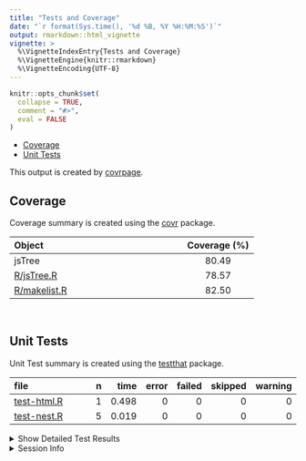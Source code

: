 ```yaml
---
title: "Tests and Coverage"
date: "`r format(Sys.time(), '%d %B, %Y %H:%M:%S')`"
output: rmarkdown::html_vignette
vignette: >
  %\VignetteIndexEntry{Tests and Coverage}
  %\VignetteEngine{knitr::rmarkdown}
  %\VignetteEncoding{UTF-8}
---
```

  
```r
knitr::opts_chunk$set(
  collapse = TRUE,
  comment = "#>",
  eval = FALSE
)
```

<!--- Placeholder for tests/README.md Do Not Edit--->
-   [Coverage](#coverage)
-   [Unit Tests](#unit-tests)

This output is created by
[covrpage](https://github.com/yonicd/covrpage).

## Coverage

Coverage summary is created using the
[covr](https://github.com/r-lib/covr) package.

| Object                          | Coverage (%) |
|:--------------------------------|:------------:|
| jsTree                          |    80.49     |
| [R/jsTree.R](https://github.com/yonicd/jsTree/blob/master/R/jsTree.R)     |    78.57     |
| [R/makelist.R](https://github.com/yonicd/jsTree/blob/master/R/makelist.R) |    82.50     |

<br>

## Unit Tests

Unit Test summary is created using the
[testthat](https://github.com/r-lib/testthat) package.

| file                                |   n |  time | error | failed | skipped | warning |
|:------------------------------------|----:|------:|------:|-------:|--------:|--------:|
| [test-html.R](https://github.com/yonicd/jsTree/blob/master/tests/testthat/test-html.R) |   1 | 0.498 |     0 |      0 |       0 |       0 |
| [test-nest.R](https://github.com/yonicd/jsTree/blob/master/tests/testthat/test-nest.R) |   5 | 0.019 |     0 |      0 |       0 |       0 |

<details closed>
<summary>
Show Detailed Test Results
</summary>

| file                                    | context | test                  | status |   n |  time |
|:----------------------------------------|:--------|:----------------------|:-------|----:|------:|
| [test-html.R](https://github.com/yonicd/jsTree/blob/master/tests/testthat/test-html.R#L10) | html    | tree html             | PASS   |   1 | 0.498 |
| [test-nest.R](https://github.com/yonicd/jsTree/blob/master/tests/testthat/test-nest.R#L10) | nest    | nesting default       | PASS   |   1 | 0.004 |
| [test-nest.R](https://github.com/yonicd/jsTree/blob/master/tests/testthat/test-nest.R#L25) | nest    | nesting different sep | PASS   |   2 | 0.008 |
| [test-nest.R](https://github.com/yonicd/jsTree/blob/master/tests/testthat/test-nest.R#L37) | nest    | nesting nodestate     | PASS   |   2 | 0.007 |

</details>
<details>
<summary>
Session Info
</summary>

| Field    | Value                               |
|:---------|:------------------------------------|
| Version  | R version 3.6.3 (2020-02-29)        |
| Platform | x86\_64-apple-darwin15.6.0 (64-bit) |
| Running  | macOS Catalina 10.15.7              |
| Language | en\_US                              |
| Timezone | America/New\_York                   |

| Package  | Version |
|:---------|:--------|
| testthat | 3.0.0   |
| covr     | 3.5.0   |
| covrpage | 0.1     |

</details>
<!--- Final Status : pass --->
